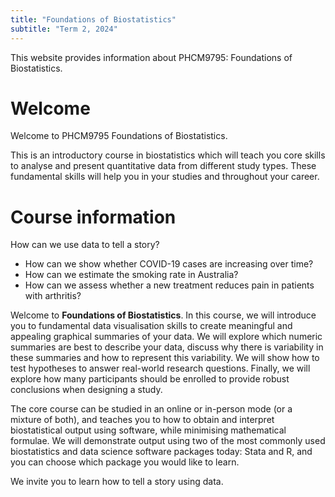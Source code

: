 ```yaml
---
title: "Foundations of Biostatistics"
subtitle: "Term 2, 2024"
---
```


This website provides information about PHCM9795: Foundations of Biostatistics.

# Welcome

Welcome to PHCM9795 Foundations of Biostatistics.

This is an introductory course in biostatistics which will teach you core skills to analyse and present quantitative data from different study types. These fundamental skills will help you in your studies and throughout your career.

# Course information

How can we use data to tell a story?

- How can we show whether COVID-19 cases are increasing over time?
- How can we estimate the smoking rate in Australia?
- How can we assess whether a new treatment reduces pain in patients with arthritis?

Welcome to **Foundations of Biostatistics**. In this course, we will introduce you to fundamental data visualisation skills to create meaningful and appealing graphical summaries of your data. We will explore which numeric summaries are best to describe your data, discuss why there is variability in these summaries and how to represent this variability. We will show how to test hypotheses to answer real-world research questions. Finally, we will explore how many participants should be enrolled to provide robust conclusions when designing a study.

The core course can be studied in an online or in-person mode (or a mixture of both), and teaches you to how to obtain and interpret biostatistical output using software, while minimising mathematical formulae. We will demonstrate output using two of the most commonly used biostatistics and data science software packages today: Stata and R, and you can choose which package you would like to learn.

We invite you to learn how to tell a story using data.